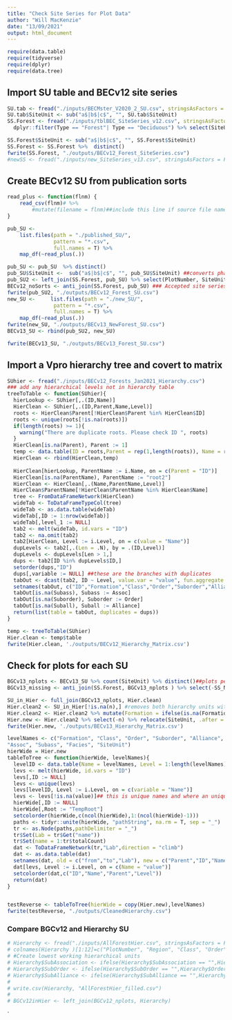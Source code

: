 ```yaml
---
title: "Check Site Series for Plot Data"
author: "Will MacKenzie"
date: "13/09/2021"
output: html_document
---
```


```r
require(data.table)
require(tidyverse)
require(dplyr)
require(data.tree)

```

## Import SU table and BECv12 site series
```r
SU.tab <- fread("./inputs/BECMster_V2020_2_SU.csv", stringsAsFactors = FALSE)
SU.tab$SiteUnit <- sub("a$|b$|c$", "", SU.tab$SiteUnit)
SS.Forest <- fread("./inputs/tblBEC_SiteSeries_v12.csv", stringsAsFactors = FALSE) %>% rename(SiteUnit = SS_Label, SS_Name = SiteSeriesLongName, Type = 'Forest-NonForest') %>% 
  dplyr::filter(Type == "Forest"| Type == "Deciduous") %>% select(SiteUnit, SS_Name)

SS.Forest$SiteUnit <- sub("a$|b$|c$", "", SS.Forest$SiteUnit)
SS.Forest <- SS.Forest %>%  distinct()
fwrite(SS.Forest, "./outputs/BECv12_Forest_SiteSeries.csv")
#newSS <- fread("./inputs/new_SiteSeries_v13.csv", stringsAsFactors = FALSE)##new units for analysis

```

## Create BECv12 SU from publication sorts
```r
read_plus <- function(flnm) {
    read_csv(flnm)# %>% 
        #mutate(filename = flnm)##include this line if source file name is desired in output
}

pub_SU <-
    list.files(path = "./published_SU/",
               pattern = "*.csv", 
               full.names = T) %>% 
    map_df(~read_plus(.))

pub_SU <- pub_SU  %>% distinct()
pub_SU$SiteUnit <-  sub("a$|b$|c$", "", pub_SU$SiteUnit) ##converts phases to site series
pub_SU2 <- left_join(SS.Forest, pub_SU) %>% select(PlotNumber, SiteUnit)
BECv12_noSorts <- anti_join(SS.Forest, pub_SU) ### Accepted site series not found in any sorts
fwrite(pub_SU2, "./outputs/BECv12_Forest_SU.csv")
new_SU <-     list.files(path = "./new_SU/",
               pattern = "*.csv", 
               full.names = T) %>% 
    map_df(~read_plus(.))
fwrite(new_SU, "./outputs/BECv13_NewForest_SU.csv")
BECv13_SU <- rbind(pub_SU2, new_SU)

fwrite(BECv13_SU, "./outputs/BECv13_Forest_SU.csv")

```

## Import a Vpro hierarchy tree and covert to matrix
```r

SUhier <- fread("./inputs/BECv12_Forests_Jan2021_Hierarchy.csv")
### add any hierarchical levels not in hierarchy table
treeToTable <- function(SUhier){
  hierLookup <- SUhier[,.(ID,Name)]
  HierClean <- SUhier[,.(ID,Parent,Name,Level)]
  roots <- HierClean$Parent[!HierClean$Parent %in% HierClean$ID]
  roots <- unique(roots[!is.na(roots)])
  if(length(roots) >= 1){
    warning("There are duplicate roots. Please check ID ", roots)
  }
  HierClean[is.na(Parent), Parent := 1]
  temp <- data.table(ID = roots,Parent = rep(1,length(roots)), Name = rep("XXX",length(roots)),Level = rep(1, length(roots)))
  HierClean <- rbind(HierClean,temp)
  
  HierClean[hierLookup, ParentName := i.Name, on = c(Parent = "ID")]
  HierClean[is.na(ParentName), ParentName := "root2"]
  HierClean <- HierClean[,.(Name,ParentName,Level)]
  HierClean$ParentName[!HierClean$ParentName %in% HierClean$Name]
  tree <- FromDataFrameNetwork(HierClean)
  wideTab <- ToDataFrameTypeCol(tree)
  wideTab <- as.data.table(wideTab)
  wideTab[,ID := 1:nrow(wideTab)]
  wideTab[,level_1 := NULL]
  tab2 <- melt(wideTab, id.vars = "ID")
  tab2 <- na.omit(tab2)
  tab2[HierClean, Level := i.Level, on = c(value = "Name")]
  dupLevels <- tab2[,.(Len = .N), by = .(ID,Level)]
  dupLevels <- dupLevels[Len > 1,]
  dups <- tab2[ID %in% dupLevels$ID,]
  setorder(dups,"ID")
  dups[,variable := NULL] ##these are the branches with duplicates
  tabOut <- dcast(tab2, ID ~ Level, value.var = "value", fun.aggregate = function(x){x[1]})
  setnames(tabOut, c("ID","Formation","Class","Order","Suborder","Alliance","Suball","Assoc","Subass","Facies", "Working", "SiteUnit"))
  tabOut[is.na(Subass), Subass := Assoc]
  tabOut[is.na(Suborder), Suborder := Order]
  tabOut[is.na(Suball), Suball := Alliance]
  return(list(table = tabOut, duplicates = dups))
}

temp <- treeToTable(SUhier)
Hier.clean <- temp$table
fwrite(Hier.clean, './outputs/BECv12_Hierarchy_Matrix.csv')

```

## Check for plots for each SU

```r

BGCv13_nplots <- BECv13_SU %>% count(SiteUnit) %>% distinct()##plots per SU
BGCv13_missing <- anti_join(SS.Forest, BGCv13_nplots ) %>% select(-SS_Name) %>%  distinct()

```

```r
SU_in_Hier <- full_join(BGCv13_nplots, Hier.clean)
Hier.clean2 <- SU_in_Hier[!is.na(n),] #removes both hierarchy units without site series and site series without plots
Hier.clean2 <- Hier.clean2 %>% mutate(Formation = ifelse(is.na(Formation), "NewUnitstoPlace", Formation)) # adds unplaced units into the hierarchy under NewUnitstoPlace Formation
Hier.new <- Hier.clean2 %>% select(-n) %>% relocate(SiteUnit, .after = last_col())
fwrite(Hier.new, './outputs/BECv13_Hierarchy_Matrix.csv')
```


```r
levelNames <- c("Formation", "Class", "Order", "Suborder", "Alliance", "Suball", 
"Assoc", "Subass", "Facies", "SiteUnit")
hierWide = Hier.new
tableToTree <- function(hierWide, levelNames){
  levelID <- data.table(Name = levelNames, Level = 1:length(levelNames))
  levs <- melt(hierWide, id.vars = "ID")
  levs[,ID := NULL]
  levs <- unique(levs)
  levs[levelID, Level := i.Level, on = c(variable = "Name")]
  levs <- levs[!is.na(value)]## this is unique names and where an unique ID number should be assigned
  hierWide[,ID := NULL]
  hierWide[,Root := "TempRoot"]
  setcolorder(hierWide,c(ncol(hierWide),1:(ncol(hierWide)-1)))
  paths <- tidyr::unite(hierWide, "pathString", na.rm = T, sep = "_")
  tr <- as.Node(paths,pathDelimiter = "_")
  tr$Set(Lab = tr$Get("name"))
  tr$Set(name = 1:tr$totalCount)
  dat <- ToDataFrameNetwork(tr,"Lab",direction = "climb")
  dat <- as.data.table(dat)
  setnames(dat, old = c("from","to","Lab"), new = c("Parent","ID","Name"))
  dat[levs, Level := i.Level, on = c(Name = "value")]
  setcolorder(dat,c("ID","Name","Parent","Level"))
  return(dat)
}


testReverse <- tableToTree(hierWide = copy(Hier.new),levelNames)
fwrite(testReverse, "./outputs/CleanedHierarchy.csv")
```


### Compare BGCv12 and Hierarchy SU
```r
# Hierarchy <- fread("./inputs/AllForestHier.csv", stringsAsFactors = FALSE)
# colnames(Hierarchy )[1:12]=c("PlotNumber", "Region", "Class", "Order", "SubOrder", "Alliance", "SubAlliance", "Association", "SubAssociation", "Facies", "Working", "SiteUnit")
# #Create lowest working hierarchical units
# Hierarchy$SubAssociation <- ifelse(Hierarchy$SubAssociation == "",Hierarchy$Association,Hierarchy$SubAssociation) ##if SubAssoc blank, fill with Association
# Hierarchy$SubOrder <- ifelse(Hierarchy$SubOrder == "",Hierarchy$Order,Hierarchy$SubOrder)
# Hierarchy$SubAlliance <- ifelse(Hierarchy$SubAlliance == "",Hierarchy$Alliance,Hierarchy$SubAlliance)
# 
# write.csv(Hierarchy, "AllForestHier_filled.csv")
# 
# BGCv12inHier <- left_join(BGCv12_nplots, Hierarchy)

```
`



